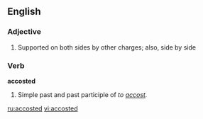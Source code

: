 ==English==

===Adjective===
{{en-adj|-}}
# {{heraldry}} Supported on both sides by other charges; also, side by side

===Verb===
'''accosted'''
# Simple past and past participle of ''to [[accost]].''

[[ru:accosted]]
[[vi:accosted]]